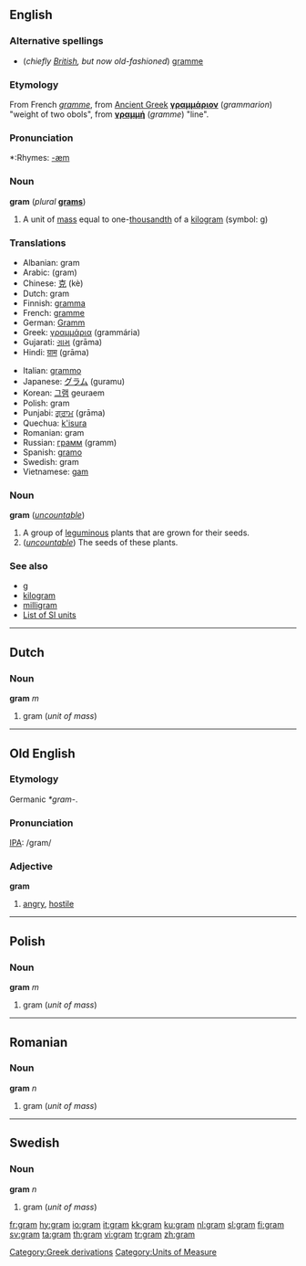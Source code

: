 ==English==

===Alternative spellings===
*(''chiefly [[w:British English|British]], but now old-fashioned'') [[gramme]]

===Etymology===
From French ''[[gramme#French|gramme]]'', from [[Ancient Greek]] '''[[γραμμάριον]]''' (''grammarion'') "weight of two obols", from '''[[γραμμή]]''' (''gramme'') "line".

===Pronunciation===
*:Rhymes: [[Rhymes:English:-æm|-æm]]

===Noun===
'''gram''' (''plural'' '''[[grams]]''')

# A unit of [[mass]] equal to one-[[thousandth]] of a [[kilogram]] (symbol: [[g]])

===Translations===
{{top}}
*Albanian: gram
*Arabic: {{ARchar|[[جرام]]}} (gram) {{m}}
*Chinese: [[克]] (kè)
*Dutch: gram {{m}}
*Finnish: [[gramma]]
*French: [[gramme]] {{m}}
*German: [[Gramm]] {{n}}
*Greek: [[γραμμάρια]] (grammária)
*Gujarati: [[ગ્રામ]] (grāma)
*Hindi: [[ग्राम]] (grāma)
{{mid}}
*Italian: [[grammo]] {{m}}
*Japanese: [[グラム]] (guramu)
*Korean: [[그램]] geuraem
*Polish: gram {{m}}
*Punjabi: [[ਗ੍ਰਾਮ]] (grāma)
*Quechua: [[k'isura]]
*Romanian: gram {{n}}
*Russian: [[грамм]] (gramm) {{m}}
*Spanish: [[gramo]] {{m}}
*Swedish: gram
*Vietnamese: [[gam]]
{{bottom}}

<!--separate etymology here-->

===Noun===
'''gram''' (''[[uncountable]]'')

# A group of [[leguminous]] plants that are grown for their seeds.
# (''[[uncountable]]'') The seeds of these plants.

===See also===
*[[g]]
*[[kilogram]]
*[[milligram]]
*[[Wiktionary_Appendix:Weights_and_measures#SI_units|List of SI units]]

----
==Dutch==
===Noun===
'''gram''' ''m''

#gram (''unit of mass'')

----
==Old English==
===Etymology===
Germanic ''*gram-''.

===Pronunciation===
[[IPA]]: /gram/

===Adjective===
'''gram'''
# [[angry]], [[hostile]]

----
==Polish==
===Noun===
'''gram''' ''m''

#gram (''unit of mass'')

----
==Romanian==
===Noun===
'''gram''' ''n''

#gram (''unit of mass'')

----
==Swedish==
===Noun===
'''gram''' ''n''

#gram (''unit of mass'')

[[Category:Greek derivations]]
[[Category:Units of Measure]]

[[fr:gram]]
[[hy:gram]]
[[io:gram]]
[[it:gram]]
[[kk:gram]]
[[ku:gram]]
[[nl:gram]]
[[sl:gram]]
[[fi:gram]]
[[sv:gram]]
[[ta:gram]]
[[th:gram]]
[[vi:gram]]
[[tr:gram]]
[[zh:gram]]